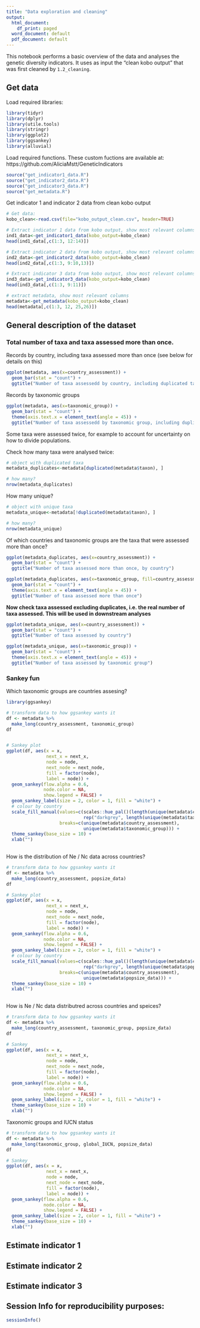 ```yaml
---
title: "Data exploration and cleaning"
output:
  html_document:
    df_print: paged
  word_document: default
  pdf_document: default
---
```


This notebook performs a basic overview of the data and analyses the genetic diversity indicators. It uses as input the "clean kobo output" that was first cleaned by `1.2_cleaning`.

## Get data

Load required libraries:

```r
library(tidyr)
library(dplyr)
library(utile.tools)
library(stringr)
library(ggplot2)
library(ggsankey)
library(alluvial)
```

Load required functions. These custom fuctions are available at: https://github.com/AliciaMstt/GeneticIndicators

```r
source("get_indicator1_data.R")
source("get_indicator2_data.R")
source("get_indicator3_data.R")
source("get_metadata.R")
```


Get indicator 1 and indicator 2 data from clean kobo output
```r
# Get data:
kobo_clean<-read.csv(file="kobo_output_clean.csv", header=TRUE)

# Extract indicator 1 data from kobo output, show most relevant columns
ind1_data<-get_indicator1_data(kobo_output=kobo_clean)
head(ind1_data[,c(1:3, 12:14)])

# Extract indicator 2 data from kobo output, show most relevant columns
ind2_data<-get_indicator2_data(kobo_output=kobo_clean)
head(ind2_data[,c(1:3, 9:10,13)])

# Extract indicator 3 data from kobo output, show most relevant columns
ind3_data<-get_indicator3_data(kobo_output=kobo_clean)
head(ind3_data[,c(1:3, 9:11)])

# extract metadata, show most relevant columns
metadata<-get_metadata(kobo_output=kobo_clean)
head(metadata[,c(1:3, 12, 25,26)])

```


## General description of the dataset

### Total number of taxa and taxa assessed more than once.

Records by country, including taxa assessed more than once (see below for details on this)

```r
ggplot(metadata, aes(x=country_assessment)) + 
  geom_bar(stat = "count") +
  ggtitle("Number of taxa assessedd by country, including duplicated taxa")

```

Records by taxonomic groups

```r
ggplot(metadata, aes(x=taxonomic_group)) + 
  geom_bar(stat = "count") +
  theme(axis.text.x = element_text(angle = 45)) +
  ggtitle("Number of taxa assessedd by taxonomic group, including duplicated taxa")

```

Some taxa were assessed twice, for example to account for uncertainty on how to divide populations.

Check how many taxa were analysed twice:

```r
# object with duplicated taxa
metadata_duplicates<-metadata[duplicated(metadata$taxon), ]

# how many?
nrow(metadata_duplicates)
```

How many unique?

```r
# object with unique taxa
metadata_unique<-metadata[!duplicated(metadata$taxon), ]

# how many?
nrow(metadata_unique)
```


Of which countries and taxonomic groups are the taxa that were assessed more than once?
```r
ggplot(metadata_duplicates, aes(x=country_assessment)) + 
  geom_bar(stat = "count") +
  ggtitle("Number of taxa assessed more than once, by country")

```

```r
ggplot(metadata_duplicates, aes(x=taxonomic_group, fill=country_assessment)) + 
  geom_bar(stat = "count") +
  theme(axis.text.x = element_text(angle = 45)) +
  ggtitle("Number of taxa assessed more than once")

```

**Now check taxa assessed excluding duplicates, i.e. the real number of taxa assessed. This will be used in downstream analyses**

```r
ggplot(metadata_unique, aes(x=country_assessment)) + 
  geom_bar(stat = "count") +
  ggtitle("Number of taxa assessed by country")

```

```r
ggplot(metadata_unique, aes(x=taxonomic_group)) + 
  geom_bar(stat = "count") +
  theme(axis.text.x = element_text(angle = 45)) +
  ggtitle("Number of taxa assessed by taxonomic group")

```


### Sankey fun

Which taxonomic groups are countries assesing?
```r
library(ggsankey)

# transform data to how ggsankey wants it
df <- metadata %>%
  make_long(country_assessment, taxonomic_group)
df


# Sankey plot
ggplot(df, aes(x = x,
               next_x = next_x,
               node = node,
               next_node = next_node,
               fill = factor(node),
               label = node)) +
  geom_sankey(flow.alpha = 0.6, 
              node.color = NA,
              show.legend = FALSE) +
  geom_sankey_label(size = 2, color = 1, fill = "white") +
  # colour by country
  scale_fill_manual(values=c(scales::hue_pal()(length(unique(metadata$country_assessment))),  # a nice  color for each of the n countries
                             rep("darkgrey", length(unique(metadata$taxonomic_group)))), # grey for the n taxonomic groups
                    breaks=c(unique(metadata$country_assessment), 
                             unique(metadata$taxonomic_group))) +
  theme_sankey(base_size = 10) +
  xlab("")
  

```


How is the distribution of Ne / Nc data across countries?
```r
# transform data to how ggsankey wants it
df <- metadata %>%
  make_long(country_assessment, popsize_data)
df

# Sankey plot
ggplot(df, aes(x = x,
               next_x = next_x,
               node = node,
               next_node = next_node,
               fill = factor(node),
               label = node)) +
  geom_sankey(flow.alpha = 0.6, 
              node.color = NA,
              show.legend = FALSE) +
  geom_sankey_label(size = 2, color = 1, fill = "white") +
  # colour by country
  scale_fill_manual(values=c(scales::hue_pal()(length(unique(metadata$country_assessment))),  # a nice  color for each of the n countries
                             rep("darkgrey", length(unique(metadata$popsize_data)))), # grey for the n taxonomic groups
                    breaks=c(unique(metadata$country_assessment), 
                             unique(metadata$popsize_data))) +
  theme_sankey(base_size = 10) +
  xlab("")
  
```


How is Ne / Nc  data distributred across countries and speices?
```r
# transform data to how ggsankey wants it
df <- metadata %>%
  make_long(country_assessment, taxonomic_group, popsize_data)
df

# Sankey
ggplot(df, aes(x = x,
               next_x = next_x,
               node = node,
               next_node = next_node,
               fill = factor(node),
               label = node)) +
  geom_sankey(flow.alpha = 0.6, 
              node.color = NA,
              show.legend = FALSE) +
  geom_sankey_label(size = 2, color = 1, fill = "white") +
  theme_sankey(base_size = 10) +
  xlab("")

```
Taxonomic groups and IUCN status


```r
# transform data to how ggsankey wants it
df <- metadata %>%
  make_long(taxonomic_group, global_IUCN, popsize_data)
df

# Sankey
ggplot(df, aes(x = x,
               next_x = next_x,
               node = node,
               next_node = next_node,
               fill = factor(node),
               label = node)) +
  geom_sankey(flow.alpha = 0.6, 
              node.color = NA,
              show.legend = FALSE) +
  geom_sankey_label(size = 2, color = 1, fill = "white") +
  theme_sankey(base_size = 10) +
  xlab("")
```


## Estimate indicator 1

## Estimate indicator 2

## Estimate indicator 3


## Session Info for reproducibility purposes:

```r
sessionInfo()
```


